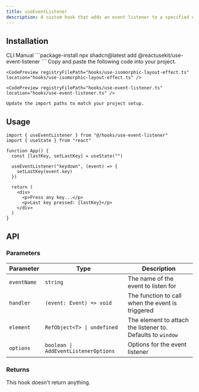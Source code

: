 ```yaml
---
title: useEventListener
description: A custom hook that adds an event listener to a specified element or the window.
---
```


## Installation

<CodeTabs>
  <TabsList>
    <TabsTrigger value="cli">CLI</TabsTrigger>
    <TabsTrigger value="manual">Manual</TabsTrigger>
  </TabsList>
  
  <TabsContent value="cli">
    ```package-install
    npx shadcn@latest add @reactusekit/use-event-listener
    ```
  </TabsContent>
  
  <TabsContent value="manual">
    Copy and paste the following code into your project.

    <CodePreview registryFilePath="hooks/use-isomorphic-layout-effect.ts" location="hooks/use-isomorphic-layout-effect.ts" />

    <CodePreview registryFilePath="hooks/use-event-listener.ts" location="hooks/use-event-listener.ts" />

    Update the import paths to match your project setup.

  </TabsContent>
</CodeTabs>

## Usage

```tsx
import { useEventListener } from "@/hooks/use-event-listener"
import { useState } from "react"

function App() {
  const [lastKey, setLastKey] = useState("")

  useEventListener("keydown", (event) => {
    setLastKey(event.key)
  })

  return (
    <div>
      <p>Press any key...</p>
      <p>Last key pressed: {lastKey}</p>
    </div>
  )
}
```

## API

### Parameters

| Parameter   | Type                                 | Description                                                 |
| ----------- | ------------------------------------ | ----------------------------------------------------------- |
| `eventName` | `string`                             | The name of the event to listen for                         |
| `handler`   | `(event: Event) => void`             | The function to call when the event is triggered            |
| `element`   | `RefObject<T> \| undefined`          | The element to attach the listener to. Defaults to `window` |
| `options`   | `boolean \| AddEventListenerOptions` | Options for the event listener                              |

### Returns

This hook doesn't return anything.
